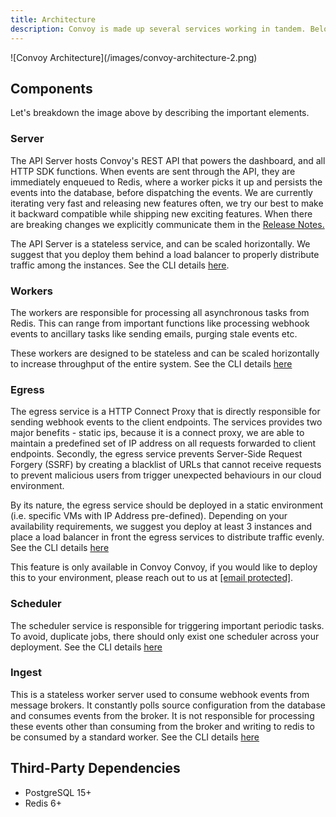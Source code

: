 ```yaml
---
title: Architecture
description: Convoy is made up several services working in tandem. Below is an architecture diagram and the traffic pattern.
---
```


<Frame>![Convoy Architecture](/images/convoy-architecture-2.png)</Frame>

## Components

Let's breakdown the image above by describing the important elements.

### Server

The API Server hosts Convoy's REST API that powers the dashboard, and all HTTP SDK functions. When events are sent through the API, they are immediately enqueued to Redis, where a worker picks it up and persists the events into the database, before dispatching the events. We are currently iterating very fast and releasing new features often, we try our best to make it backward compatible while shipping new exciting features. When there are breaking changes we explicitly communicate them in the [Release Notes.](https://getconvoy.io/docs/releases/version-8#release-highlights)

The API Server is a stateless service, and can be scaled horizontally. We suggest that you deploy them behind a load balancer to properly distribute traffic among the instances. See the CLI details [here](https://getconvoy.io/docs/cli#server).

### Workers

The workers are responsible for processing all asynchronous tasks from Redis. This can range from important functions like processing webhook events to ancillary tasks like sending emails, purging stale events etc.

These workers are designed to be stateless and can be scaled horizontally to increase throughput of the entire system. See the CLI details [here](https://getconvoy.io/docs/cli#worker)

### Egress

The egress service is a HTTP Connect Proxy that is directly responsible for sending webhook events to the client endpoints. The services provides two major benefits - static ips, because it is a connect proxy, we are able to maintain a predefined set of IP address on all requests forwarded to client endpoints. Secondly, the egress service prevents Server-Side Request Forgery (SSRF) by creating a blacklist of URLs that cannot receive requests to prevent malicious users from trigger unexpected behaviours in our cloud environment.

By its nature, the egress service should be deployed in a static environment (i.e. specific VMs with IP Address pre-defined). Depending on your availability requirements, we suggest you deploy at least 3 instances and place a load balancer in front the egress services to distribute traffic evenly. See the CLI details [here](https://getconvoy.io/docs/cli#egress)

This feature is only available in Convoy Convoy, if you would like to deploy this to your environment, please reach out to us at [\[email protected\]](https://getconvoy.io/cdn-cgi/l/email-protection).

### Scheduler

The scheduler service is responsible for triggering important periodic tasks. To avoid, duplicate jobs, there should only exist one scheduler across your deployment. See the CLI details [here](https://getconvoy.io/docs/cli#scheduler)

### Ingest

This is a stateless worker server used to consume webhook events from message brokers. It constantly polls source configuration from the database and consumes events from the broker. It is not responsible for processing these events other than consuming from the broker and writing to redis to be consumed by a standard worker. See the CLI details [here](https://getconvoy.io/docs/cli#ingest)

## Third-Party Dependencies

-  PostgreSQL 15+
-  Redis 6+